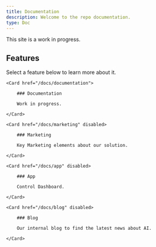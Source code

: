 ```yaml
---
title: Documentation
description: Welcome to the repo documentation.
type: Doc
---
```


<Callout>
    This site is a work in progress.
</Callout>

## Features

Select a feature below to learn more about it.

<div className="grid sm:grid-cols-2 gap-4 mt-6">

    <Card href="/docs/documentation">

        ### Documentation

        Work in progress.

    </Card>

    <Card href="/docs/marketing" disabled>

        ### Marketing

        Key Marketing elements about our solution.

    </Card>

    <Card href="/docs/app" disabled>

        ### App

        Control Dashboard.

    </Card>

    <Card href="/docs/blog" disabled>

        ### Blog

        Our internal blog to find the latest news about AI.

    </Card>

</div>
